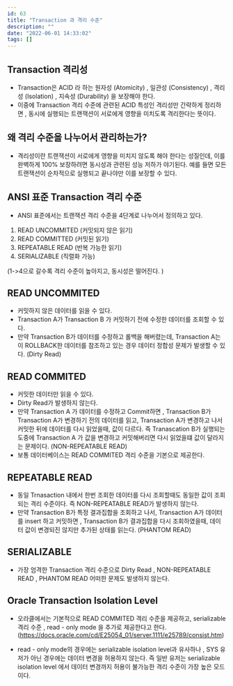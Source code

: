 ```yaml
---
id: 63
title: "Transaction 과 격리 수준"
description: ""
date: "2022-06-01 14:33:02"
tags: []
---
```

## Transaction 격리성

- Transaction은 ACID 라 하는 원자성 (Atomicity) , 일관성 (Consistency) , 격리성 (Isolation) , 지속성 (Durability) 을 보장해야 한다. 
- 이중에 Transaction 격리 수준에 관련된 ACID 특성인 격리성만 간략하게 정리하면 , 동시에 실행되는 트랜잭션이 서로에게 영향을 미치도록 격리한다는 뜻이다. 

## 왜 격리 수준을 나누어서 관리하는가?

- 격리성이란 트랜잭션이 서로에게 영향을 미치지 않도록 해야 한다는 성질인데, 이를 완벽하게 100% 보장하려면 동시성과 관련된 성능 저하가 야기된다. 예를 들면 모든 트랜잭션이 순차적으로 실행되고 끝나야만 이를 보장할 수 있다. 

## ANSI 표준 Transaction 격리 수준 

- ANSI 표준에서는 트랜잭션 격리 수준을 4단계로 나누어서 정의하고 있다. 

1. READ UNCOMMITED (커밋되지 않은 읽기)
2. READ COMMITTED  (커밋된 읽기)
3. REPEATABLE READ (반복 가능한 읽기)
4. SERIALIZABLE    (직렬화 가능)

(1->4으로 갈수록 격리 수준이 높아지고, 동시성은 떨어진다. )



## READ UNCOMMITED

- 커밋하지 않은 데이터를 읽을 수 있다.
- Transaction A가 Transaction B 가 커밋하기 전에 수정한 데이터를 조회할 수 있다. 
- 만약 Transaction B가 데이터를 수정하고 롤백을 해버렸는데, Transaction A는 이 ROLLBACK한 데이터를 참조하고 있는 경우 데이터 정합성 문제가 발생할 수 있다. (Dirty Read)

## READ COMMITED 

- 커밋한 데이터만 읽을 수 있다. 
- Dirty Read가 발생하지 않는다. 
- 만약 Transaction A 가 데이터를 수정하고 Commit하면 , Transaction B가 Transaction A가 변경하기 전의 데이터를 읽고, Transaction A가 변경하고 나서 커밋한 뒤에 데이터를 다시 읽었을때, 값이 다르다. 즉 Tranascation B가 실행되는 도중에 Transaction A 가 값을 변경하고 커밋해버리면 다시 읽었을떄 값이 달라지는 문제이다. (NON-REPEATABLE READ) 
- 보통 데이터베이스는 READ COMMITED 격리 수준을 기본으로 제공한다. 

## REPEATABLE READ

- 동일 Trnasaction 내에서 한번 조회한 데이터를 다시 조회할때도 동일한 값이 조회되는 격리 수준이다. 즉 NON-REPEATABLE READ가 발생하지 않는다. 
- 만약 Transaction B가 특정 결과집합을 조회하고 나서,  Transaction A가 데이터를 insert 하고 커밋하면 ,  Transaction B가 결과집합을 다시 조회하였을때, 데이터 값이 변경되진 않지만 추가된 상태를 읽는다. (PHANTOM READ)

## SERIALIZABLE 

- 가장 엄격한 Transaction 격리 수준으로 Dirty Read , NON-REPEATABLE READ , PHANTOM READ 어떠한 문제도 발생하지 않는다. 


## Oracle Transaction Isolation Level 

-  오라클에서는 기본적으로 READ COMMITED 격리 수준을 제공하고, serializable 격리 수준 , read - only mode 을 추가로 제공한다고 한다. (https://docs.oracle.com/cd/E25054_01/server.1111/e25789/consist.htm)


- read - only mode의 경우에는 serializable isolation level과 유사하나 , SYS 유저가 아닌 경우에는 데이터 변경을 허용하지 않는다. 즉 일반 유저는 serializable isolation level 에서 데이터 변경까지 허용이 불가능한 격리 수준이 가장 높은 모드이다.
